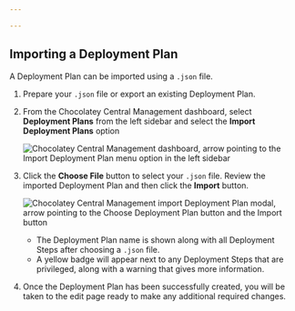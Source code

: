 ```yaml
---

---
```


## Importing a Deployment Plan

A Deployment Plan can be imported using a `.json` file.

1. Prepare your `.json` file or export an existing Deployment Plan.

1. From the Chocolatey Central Management dashboard, select **Deployment Plans** from the left sidebar and select the **Import Deployment Plans** option

    ![Chocolatey Central Management dashboard, arrow pointing to the Import Deployment Plan menu option in the left sidebar](https://img.chocolatey.org/docs/ccm-playwright/dashboard/left-menu-import-deployment-plan.png)

1. Click the **Choose File** button to select your `.json` file. Review the imported Deployment Plan and then click the **Import** button.

    ![Chocolatey Central Management import Deployment Plan modal, arrow pointing to the Choose Deployment Plan button and the Import button](https://img.chocolatey.org/docs/ccm-playwright/deployment-plans/modal-import-deployment-plan.png)

    * The Deployment Plan name is shown along with all Deployment Steps after choosing a `.json` file.
    * A yellow badge will appear next to any Deployment Steps that are privileged, along with a warning that gives more information.

1. Once the Deployment Plan has been successfully created, you will be taken to the edit page ready to make any additional required changes.
